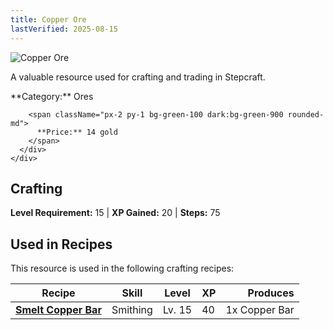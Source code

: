 ```yaml
---
title: Copper Ore
lastVerified: 2025-08-15
---
```


<div className="flex items-start gap-6 mb-8">
  <div className="flex-shrink-0">
    <img src="/assets/resources/mining/copper_ore.png" alt="Copper Ore" className="w-24 h-24 border rounded-lg" />
  </div>
  <div className="flex-1">
    <div className="space-y-2">
      <p className="text-lg text-muted-foreground">A valuable resource used for crafting and trading in Stepcraft.</p>
      <div className="flex flex-wrap gap-4 text-sm">
        <span className="px-2 py-1 bg-blue-100 dark:bg-blue-900 rounded-md">
          **Category:** Ores
        </span>
        
        <span className="px-2 py-1 bg-green-100 dark:bg-green-900 rounded-md">
          **Price:** 14 gold
        </span>
      </div>
    </div>
  </div>
</div>

## Crafting
**Level Requirement:** 15 | **XP Gained:** 20 | **Steps:** 75



## Used in Recipes

This resource is used in the following crafting recipes:

| Recipe | Skill | Level | XP | Produces |
|--------|-------|-------|----|---------:|
| **[Smelt Copper Bar](/docs/resources/individual/copper_bar)** | Smithing | Lv. 15 | 40 | 1x Copper Bar |
